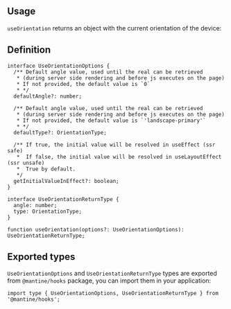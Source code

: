 

## Usage

`useOrientation` returns an object with the current orientation of the device:

<Demo data={HooksDemos.useOrientationUsage} />

## Definition

```tsx
interface UseOrientationOptions {
  /** Default angle value, used until the real can be retrieved
   * (during server side rendering and before js executes on the page)
   * If not provided, the default value is `0`
   * */
  defaultAngle?: number;

  /** Default angle value, used until the real can be retrieved
   * (during server side rendering and before js executes on the page)
   * If not provided, the default value is `'landscape-primary'`
   * */
  defaultType?: OrientationType;

  /** If true, the initial value will be resolved in useEffect (ssr safe)
   *  If false, the initial value will be resolved in useLayoutEffect (ssr unsafe)
   *  True by default.
   */
  getInitialValueInEffect?: boolean;
}

interface UseOrientationReturnType {
  angle: number;
  type: OrientationType;
}

function useOrientation(options?: UseOrientationOptions): UseOrientationReturnType;
```

## Exported types

`UseOrientationOptions` and `UseOrientationReturnType` types are exported from `@mantine/hooks` package,
you can import them in your application:

```tsx
import type { UseOrientationOptions, UseOrientationReturnType } from '@mantine/hooks';
```
